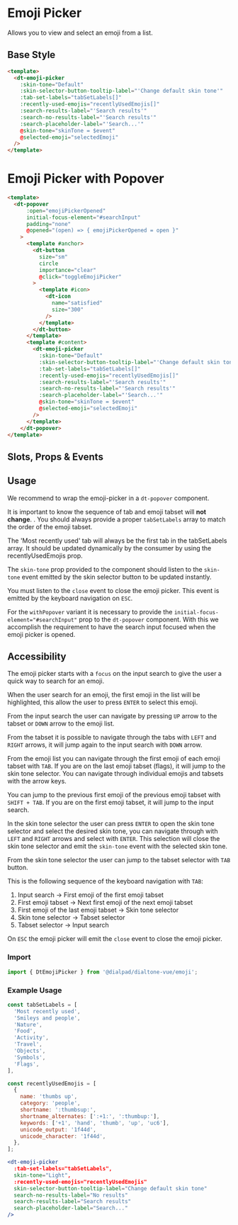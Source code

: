 

<Meta of={EmojiPickerStories}/>

# Emoji Picker

<Subtitle>
  Allows you to view and select an emoji from a list.
</Subtitle>

## Base Style

<Canvas>
  <Story of={EmojiPickerStories.Default} />
</Canvas>

```html
<template>
  <dt-emoji-picker
    :skin-tone="Default"
    :skin-selector-button-tooltip-label="'Change default skin tone'"
    :tab-set-labels="tabSetLabels[]"
    :recently-used-emojis="recentlyUsedEmojis[]"
    :search-results-label="'Search results'"
    :search-no-results-label="'Search results'"
    :search-placeholder-label="'Search...'"
    @skin-tone="skinTone = $event"
    @selected-emoji="selectedEmoji"
  />
</template>
```

# Emoji Picker with Popover

<Canvas>
  <Story of={EmojiPickerStories.WithPopover} />
</Canvas>

```html
<template>
  <dt-popover
      :open="emojiPickerOpened"
      initial-focus-element="#searchInput"
      padding="none"
      @opened="(open) => { emojiPickerOpened = open }"
    >
      <template #anchor>
        <dt-button
          size="sm"
          circle
          importance="clear"
          @click="toggleEmojiPicker"
        >
          <template #icon>
            <dt-icon
              name="satisfied"
              size="300"
            />
          </template>
        </dt-button>
      </template>
      <template #content>
        <dt-emoji-picker
          :skin-tone="Default"
          :skin-selector-button-tooltip-label="'Change default skin tone'"
          :tab-set-labels="tabSetLabels[]"
          :recently-used-emojis="recentlyUsedEmojis[]"
          :search-results-label="'Search results'"
          :search-no-results-label="'Search results'"
          :search-placeholder-label="'Search...'"
          @skin-tone="skinTone = $event"
          @selected-emoji="selectedEmoji"
        />
      </template>
    </dt-popover>
</template>
```

## Slots, Props & Events

<Controls />

## Usage

We recommend to wrap the emoji-picker in a `dt-popover` component.

It is important to know the sequence of tab and emoji tabset will **not change**.
.
You should always provide a proper `tabSetLabels` array to match the order of the emoji tabset.

The 'Most recently used' tab will always be the first tab in the tabSetLabels array.
It should be updated dynamically by the consumer by using the recentlyUsedEmojis prop.

The `skin-tone` prop provided to the component should listen to
the `skin-tone` event emitted by the skin selector button to be updated instantly.

You must listen to the `close` event to close the emoji picker. This event is emitted by the keyboard navigation on `ESC`.

For the `withPopover` variant it is necessary to provide the `initial-focus-element="#searchInput"` prop
to the `dt-popover` component.
With this we accomplish the requirement to have the search input focused when the emoji picker is opened.

## Accessibility

The emoji picker starts with a `focus` on the input search to give the user a quick way to search for an emoji.

When the user search for an emoji, the first emoji in the list will be highlighted,
this allow the user to press `ENTER` to select this emoji.

From the input search the user can navigate by pressing `UP` arrow to the tabset or `DOWN` arrow to the emoji list.

From the tabset it is possible to navigate through the tabs with `LEFT` and `RIGHT` arrows,
it will jump again to the input search with `DOWN` arrow.

From the emoji list you can navigate through the first emoji of each emoji tabset with `TAB`.
If you are on the last emoji tabset (flags), it will jump to the skin tone selector.
You can navigate through individual emojis and tabsets with the arrow keys.

You can jump to the previous first emoji of the previous emoji tabset with `SHIFT + TAB`.
If you are on the first emoji tabset, it will jump to the input search.

In the skin tone selector the user can press `ENTER` to open the skin tone selector and select the desired skin tone,
you can navigate through with `LEFT` and `RIGHT` arrows and select with `ENTER`.
This selection will close the skin tone selector and emit the `skin-tone` event with the selected skin tone.

From the skin tone selector the user can jump to the tabset selector with `TAB` button.

This is the following sequence of the keyboard navigation with `TAB`:

1. Input search -> First emoji of the first emoji tabset
2. First emoji tabset -> Next first emoji of the next emoji tabset
3. First emoji of the last emoji tabset -> Skin tone selector
4. Skin tone selector -> Tabset selector
5. Tabset selector -> Input search

On `ESC` the emoji picker will emit the `close` event to close the emoji picker.

### Import

```jsx
import { DtEmojiPicker } from '@dialpad/dialtone-vue/emoji';
```

### Example Usage

```jsx
const tabSetLabels = [
  'Most recently used',
  'Smileys and people',
  'Nature',
  'Food',
  'Activity',
  'Travel',
  'Objects',
  'Symbols',
  'Flags',
],

const recentlyUsedEmojis = [
  {
    name: 'thumbs up',
    category: 'people',
    shortname: ':thumbsup:',
    shortname_alternates: [':+1:', ':thumbup:'],
    keywords: ['+1', 'hand', 'thumb', 'up', 'uc6'],
    unicode_output: '1f44d',
    unicode_character: '1f44d',
  },
];

<dt-emoji-picker
  :tab-set-labels="tabSetLabels",
  skin-tone="Light",
  :recently-used-emojis="recentlyUsedEmojis"
  skin-selector-button-tooltip-label="Change default skin tone"
  search-no-results-label="No results"
  search-results-label="Search results"
  search-placeholder-label="Search..."
/>
```
